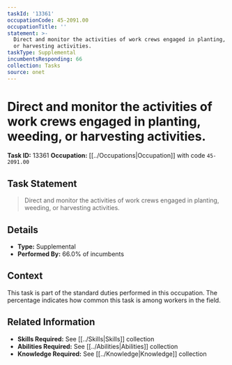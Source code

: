 ```yaml
---
taskId: '13361'
occupationCode: 45-2091.00
occupationTitle: ''
statement: >-
  Direct and monitor the activities of work crews engaged in planting, weeding,
  or harvesting activities.
taskType: Supplemental
incumbentsResponding: 66
collection: Tasks
source: onet
---
```

# Direct and monitor the activities of work crews engaged in planting, weeding, or harvesting activities.

**Task ID:** 13361
**Occupation:** [[../Occupations|Occupation]] with code `45-2091.00`

## Task Statement

> Direct and monitor the activities of work crews engaged in planting, weeding, or harvesting activities.

## Details

- **Type:** Supplemental
- **Performed By:** 66.0% of incumbents

## Context

This task is part of the standard duties performed in this occupation. The percentage indicates how common this task is among workers in the field.

## Related Information

- **Skills Required:** See [[../Skills|Skills]] collection
- **Abilities Required:** See [[../Abilities|Abilities]] collection
- **Knowledge Required:** See [[../Knowledge|Knowledge]] collection

